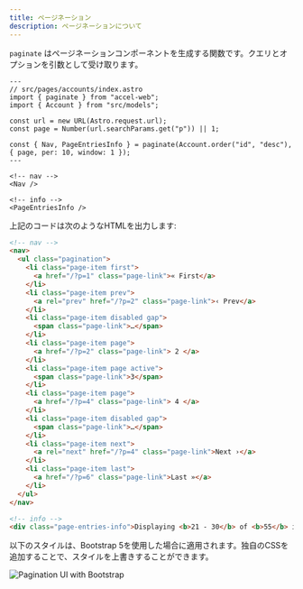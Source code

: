 ```yaml
---
title: ページネーション
description: ページネーションについて
---
```


`paginate` はページネーションコンポーネントを生成する関数です。クエリとオプションを引数として受け取ります。

```astro
---
// src/pages/accounts/index.astro
import { paginate } from "accel-web";
import { Account } from "src/models";

const url = new URL(Astro.request.url);
const page = Number(url.searchParams.get("p")) || 1;

const { Nav, PageEntriesInfo } = paginate(Account.order("id", "desc"), { page, per: 10, window: 1 });
---

<!-- nav -->
<Nav />

<!-- info -->
<PageEntriesInfo />
```

上記のコードは次のようなHTMLを出力します:

```html
<!-- nav -->
<nav>
  <ul class="pagination">
    <li class="page-item first">
      <a href="/?p=1" class="page-link">« First</a>
    </li>
    <li class="page-item prev">
      <a rel="prev" href="/?p=2" class="page-link">‹ Prev</a>
    </li>
    <li class="page-item disabled gap">
      <span class="page-link">…</span>
    </li>
    <li class="page-item page">
      <a href="/?p=2" class="page-link"> 2 </a>
    </li>
    <li class="page-item page active">
      <span class="page-link">3</span>
    </li>
    <li class="page-item page">
      <a href="/?p=4" class="page-link"> 4 </a>
    </li>
    <li class="page-item disabled gap">
      <span class="page-link">…</span>
    </li>
    <li class="page-item next">
      <a rel="next" href="/?p=4" class="page-link">Next ›</a>
    </li>
    <li class="page-item last">
      <a href="/?p=6" class="page-link">Last »</a>
    </li>
  </ul>
</nav>

<!-- info -->
<div class="page-entries-info">Displaying <b>21 - 30</b> of <b>55</b> in total</div>
```

以下のスタイルは、Bootstrap 5を使用した場合に適用されます。独自のCSSを追加することで、スタイルを上書きすることができます。

![Pagination UI with Bootstrap](https://github.com/user-attachments/assets/7c0dab8d-c22d-47ef-8e31-10eac12c8e06)


